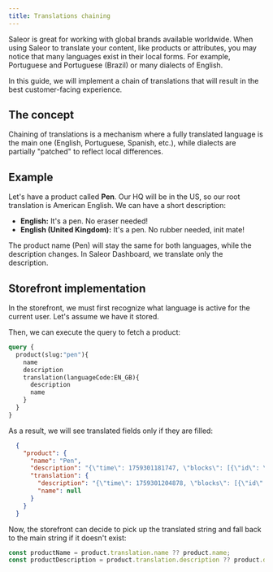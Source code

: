 ```yaml
---
title: Translations chaining
---
```


Saleor is great for working with global brands available worldwide. When using Saleor to translate your content,
like products or attributes, you may notice that many languages exist in their local forms. For example, Portuguese and Portuguese (Brazil) or many dialects of English.

In this guide, we will implement a chain of translations that will result in the best customer-facing experience.

## The concept

Chaining of translations is a mechanism where a fully translated language is the main one (English, Portuguese, Spanish, etc.), while dialects are partially "patched" to reflect local differences.

## Example

Let's have a product called **Pen**. Our HQ will be in the US, so our root translation is American English. We can have a short description:

- **English:** It's a pen. No eraser needed!
- **English (United Kingdom):** It's a pen. No rubber needed, init mate!

The product name (Pen) will stay the same for both languages, while the description changes. In Saleor Dashboard, we translate only the description.

## Storefront implementation

In the storefront, we must first recognize what language is active for the current user. Let's assume we have it stored.

Then, we can execute the query to fetch a product:

```graphql
query {
  product(slug:"pen"){
    name
    description
    translation(languageCode:EN_GB){
      description
      name
    }
  }
}
```

As a result, we will see translated fields only if they are filled:

```json
  {
    "product": {
      "name": "Pen",
      "description": "{\"time\": 1759301181747, \"blocks\": [{\"id\": \"FbMHH3B_mV\", \"data\": {\"text\": \"It's a pen. No eraser needed!\"}, \"type\": \"paragraph\"}], \"version\": \"2.30.7\"}",
      "translation": {
        "description": "{\"time\": 1759301204878, \"blocks\": [{\"id\": \"oW3SCISfmZ\", \"data\": {\"text\": \"It's a pen. No rubber needed!\"}, \"type\": \"paragraph\"}], \"version\": \"2.30.7\"}",
        "name": null
      }
    }
  }
```

Now, the storefront can decide to pick up the translated string and fall back to the main string if it doesn't exist:

```js
const productName = product.translation.name ?? product.name;
const productDescription = product.translation.description ?? product.description;
```